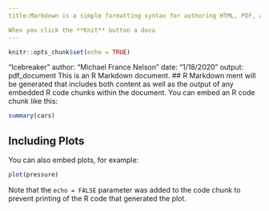 ```yaml
---
title:Markdown is a simple formatting syntax for authoring HTML, PDF, and MS Word documents. For more details on using R Markdown see <http://rmarkdown.rstudio.com>.

When you click the **Knit** button a docu
---
```


```r
knitr::opts_chunk$set(echo = TRUE)
```
 "Icebreaker"
author: "Michael France Nelson"
date: "1/18/2020"
output: pdf_document
This is an R Markdown document. 
## R Markdown
ment will be generated that includes both content as well as the output of any embedded R code chunks within the document. You can embed an R code chunk like this:

```r
summary(cars)
```

## Including Plots

You can also embed plots, for example:

```r
plot(pressure)
```

Note that the `echo = FALSE` parameter was added to the code chunk to prevent printing of the R code that generated the plot.
